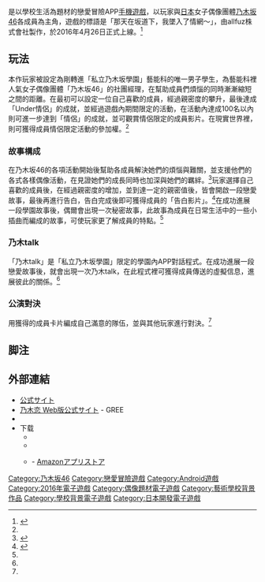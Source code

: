 {{NoteTA
| G1=Games
}}
{{Infobox VG
| 標題 = 乃木戀<br />～在坂道下，那一天我戀愛了～
| japanese = 乃木恋〜坂道の下で、あの日僕は恋をした〜
| genre = [[戀愛冒險遊戲|戀愛冒險遊戲]]
| platforms = [[iOS|iOS]]、[[Android|Android]]、[[GREE|GREE]]
| developer = 
| publisher = allfuz
| modes = [[单人电子游戏|单人]]、[[多人在线游戏|多人在线游戏]]
| released = {{vgrelease|JP|2016年4月26日}}{{vgrelease|TW|2018年11月18日}}
| onlinegame = 1
}}
{{Vgname|乃木戀～在坡道下，那一天我戀愛了～|ja=乃木恋〜坂道の下で、あの日僕は恋をした〜}}是以學校生活為題材的戀愛冒險APP[[手機遊戲|手機遊戲]]，以玩家與[[日本|日本]]女子偶像團體[[乃木坂46|乃木坂46]]各成員為主角，遊戲的標語是「那天在坂道下，我墜入了情網〜」，由allfuz株式會社製作，於2016年4月26日正式上線。<ref name="n">{{Cite news|language=ja|title=乃木坂46が恋愛解禁！スマホでゲーム初登場|newspaper=日刊スポーツ|date=2016-03-23|url=http://www.nikkansports.com/m/entertainment/nogizaka46/news/1620398_m.html?mode=all|accessdate=2016-07-15|publisher=日刊スポーツ新聞社|archive-date=2020-03-18|archive-url=https://web.archive.org/web/20200318063629/https://www.nikkansports.com/m/entertainment/nogizaka46/news/1620398_m.html?mode=all|dead-url=no}}</ref>

== 玩法 ==
本作玩家被設定為剛轉進「私立乃木坂學園」藝能科的唯一男子學生，為藝能科裡人氣女子偶像團體「乃木坂46」的社團經理，在幫助成員們煩惱的同時漸漸縮短之間的距離。在最初可以設定一位自己喜歡的成員，經過親密度的攀升，最後達成「Under情侶」的成就，並經過遊戲內期間限定的活動，在活動內達成100名以內則可進一步達到「情侶」的成就，並可觀賞情侶限定的成員影片。在現實世界裡，則可獲得成員情侶限定活動的參加權。<ref name="n" />

=== 故事構成 ===

在乃木坂46的各項活動開始後幫助各成員解決她們的煩惱與難關，並支援他們的各式各樣偶像活動，在見證她們的成長同時也加深與她們的羈絆。<ref name="a">{{Cite news|language=ja|title=「乃木坂46」のスマホアプリ「乃木恋～坂道の下で、あの日僕は恋をした～」が4月下旬に配信開始。iOS/Android版の事前登録受付がスタート|newspaper=4Gemer.net|date=2016-03-23|url=http://www.4gamer.net/games/338/G033812/20160323047/|accessdate=2016-07-15|archive-date=2020-12-02|archive-url=https://web.archive.org/web/20201202073732/https://www.4gamer.net/games/338/G033812/20160323047/|dead-url=no}}</ref>玩家選擇自己喜歡的成員後，在經過親密度的增加，並到達一定的親密值後，皆會開啟一段戀愛故事，最後再進行告白，告白完成後即可獲得成員的「告白影片」。<ref name="i">{{Cite news|language=ja|title=アイドルグループ「乃木坂46」が遂にモバイルゲームに|newspaper=GAME Watch|date=2016-03-23|url=http://m.game.watch.impress.co.jp/docs/news/20160323_749665.html|accessdate=2016-07-15}}</ref>在成功進展一段學園故事後，偶爾會出現一次秘密故事，此故事為成員在日常生活中的一些小插曲而編成的故事，可使玩家更了解成員的特點。<ref name="i" />

=== 乃木talk ===
「乃木talk」是「私立乃木坂學園」限定的學園內APP對話程式。在成功進展一段戀愛故事後，就會出現一次乃木talk，在此程式裡可獲得成員傳送的虛擬信息，進展彼此的關係。<ref name="a" />

=== 公演對決 ===
用獲得的成員卡片編成自己滿意的隊伍，並與其他玩家進行對決。<ref name="a" />

== 脚注 ==

{{Reflist}}

== 外部連結 ==
* [https://nogikoi.jp/sp/ 公式サイト] {{Wayback|url=https://nogikoi.jp/sp/ |date=20191113100957 }}
* [http://apps.gree.net/66322 乃木恋 Web版公式サイト] {{Wayback|url=http://apps.gree.net/66322 |date=20200813205142 }} - GREE
* {{Twitter|nogikoiofficial|乃木恋}}
* 下载
** {{iTunes Preview App}}
** {{Google Play}}
** {{ASIN|B07K2VCDPW}} - [[Amazon.com#ASIN|Amazonアプリストア]]

{{乃木坂46}}

{{DEFAULTSORT:Nogikoi}}
[[Category:乃木坂46|Category:乃木坂46]]
[[Category:戀愛冒險遊戲|Category:戀愛冒險遊戲]]
[[Category:Android遊戲|Category:Android遊戲]]
[[Category:2016年電子遊戲|Category:2016年電子遊戲]]
[[Category:偶像題材電子遊戲|Category:偶像題材電子遊戲]]
[[Category:藝術學校背景作品|Category:藝術學校背景作品]]
[[Category:學校背景電子遊戲|Category:學校背景電子遊戲]]
[[Category:日本開發電子遊戲|Category:日本開發電子遊戲]]